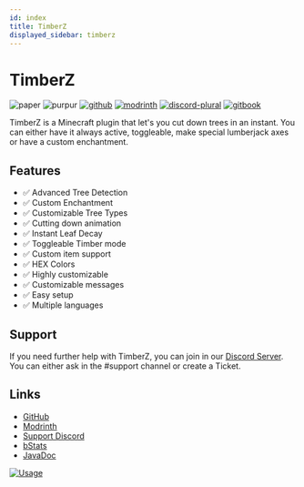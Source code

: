 ```yaml
---
id: index
title: TimberZ
displayed_sidebar: timberz
---
```


# TimberZ

![paper](https://cdn.jsdelivr.net/npm/@intergrav/devins-badges@3/assets/compact/supported/paper_vector.svg)
![purpur](https://cdn.jsdelivr.net/npm/@intergrav/devins-badges@3/assets/compact/supported/purpur_vector.svg)
[![github](https://cdn.jsdelivr.net/npm/@intergrav/devins-badges@3/assets/compact/available/github_vector.svg)](https://github.com/ZetaPlugins/TimberZ)
[![modrinth](https://cdn.jsdelivr.net/npm/@intergrav/devins-badges@3/assets/compact/available/modrinth_vector.svg)](https://modrinth.com/project/timberz)
[![discord-plural](https://cdn.jsdelivr.net/npm/@intergrav/devins-badges@3/assets/compact/social/discord-plural_vector.svg)](https://strassburger.org/discord)
[![gitbook](https://cdn.jsdelivr.net/npm/@intergrav/devins-badges@3/assets/compact/documentation/gitbook_vector.svg)](https://docs.zetaplugins.com/timberz)

TimberZ is a Minecraft plugin that let's you cut down trees in an instant. You can either have it always active, toggleable, make special lumberjack axes or have a custom enchantment.

## Features

- ✅ Advanced Tree Detection
- ✅ Custom Enchantment
- ✅ Customizable Tree Types
- ✅ Cutting down animation
- ✅ Instant Leaf Decay
- ✅ Toggleable Timber mode
- ✅ Custom item support
- ✅ HEX Colors
- ✅ Highly customizable
- ✅ Customizable messages
- ✅ Easy setup
- ✅ Multiple languages

## Support

If you need further help with TimberZ, you can join in our [Discord Server](https://strassburger.org/discord). You can either ask in the #support channel or create a Ticket.

## Links

-   [GitHub](https://github.com/ZetaPlugins/TimberZ)
-   [Modrinth](https://modrinth.com/plugin/timberz)
-   [Support Discord](https://strassburger.org/discord)
-   [bStats](https://bstats.org/plugin/bukkit/TimberZ/25743)
-   [JavaDoc](https://jd.tz.zetaplugins.com/)

[![Usage](https://bstats.org/signatures/bukkit/TimberZ.svg)](https://bstats.org/plugin/bukkit/TimberZ/25743)
